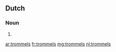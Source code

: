 ==Dutch==

===Noun===
{{head|nl}}

# {{nl-noun form of|pl|trommel}}

[[ar:trommels]]
[[fr:trommels]]
[[mg:trommels]]
[[nl:trommels]]
